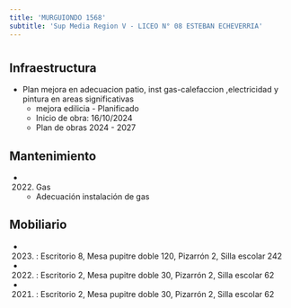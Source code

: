 ```yaml
---
title: 'MURGUIONDO 1568'
subtitle: 'Sup Media Region V - LICEO N° 08 ESTEBAN ECHEVERRIA'
---
```


#
## Infraestructura

* Plan mejora en   adecuacion  patio, inst gas-calefaccion ,electricidad  y  pintura en areas significativas 
    + mejora edilicia - Planificado 
    + Inicio de obra: 16/10/2024 
    + Plan de obras 2024 - 2027 






## Mantenimiento

*  (2022) Gas 
    + Adecuación instalación de gas





## Mobiliario

*  (2023) : Escritorio 8, Mesa pupitre doble 120, Pizarrón 2, Silla escolar 242 

*  (2022) : Escritorio 2, Mesa pupitre doble 30, Pizarrón 2, Silla escolar 62 

*  (2021) : Escritorio 2, Mesa pupitre doble 30, Pizarrón 2, Silla escolar 62 



